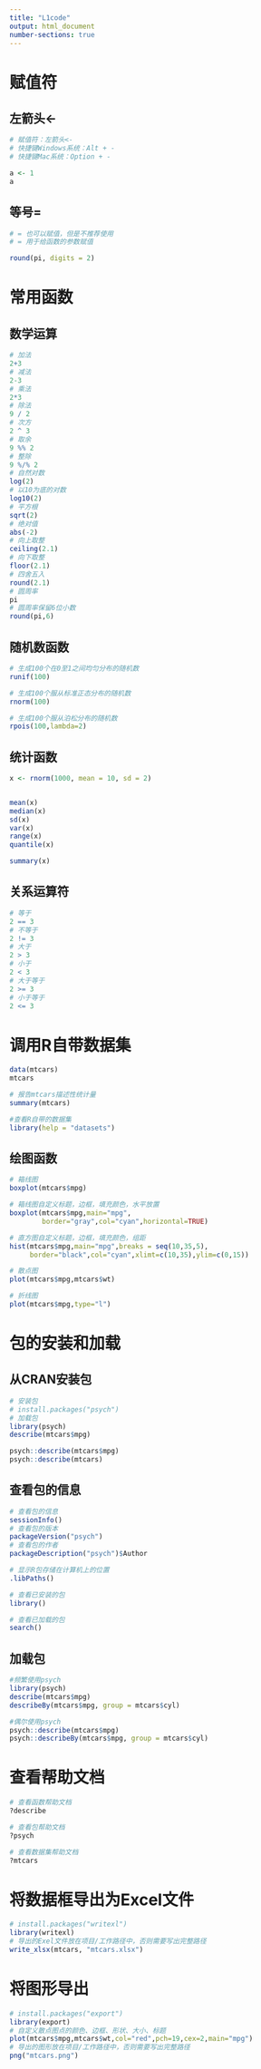 ```yaml
---
title: "L1code"
output: html_document
number-sections: true
---
```



# 赋值符

## 左箭头<-
```r
# 赋值符：左箭头<- 
# 快捷键Windows系统：Alt + - 
# 快捷键Mac系统：Option + -

a <- 1
a
```


## 等号=
```r
# = 也可以赋值，但是不推荐使用
# = 用于给函数的参数赋值

round(pi, digits = 2)
```

# 常用函数

## 数学运算

```r
# 加法
2+3
# 减法
2-3
# 乘法
2*3
# 除法
9 / 2
# 次方
2 ^ 3
# 取余
9 %% 2
# 整除
9 %/% 2
# 自然对数
log(2)
# 以10为底的对数
log10(2)
# 平方根
sqrt(2)
# 绝对值
abs(-2)
# 向上取整
ceiling(2.1)
# 向下取整
floor(2.1)
# 四舍五入
round(2.1)
# 圆周率
pi
# 圆周率保留6位小数
round(pi,6)


```


## 随机数函数

```r

# 生成100个在0至1之间均匀分布的随机数
runif(100)

# 生成100个服从标准正态分布的随机数
rnorm(100)

# 生成100个服从泊松分布的随机数
rpois(100,lambda=2)


```



##  统计函数

```r

x <- rnorm(1000, mean = 10, sd = 2)


mean(x)
median(x)
sd(x)
var(x)
range(x)
quantile(x)

summary(x)
```

## 关系运算符

```r
# 等于
2 == 3
# 不等于
2 != 3
# 大于
2 > 3
# 小于
2 < 3
# 大于等于
2 >= 3
# 小于等于
2 <= 3


```


# 调用R自带数据集
 
```r
data(mtcars)
mtcars

# 报告mtcars描述性统计量
summary(mtcars)

#查看R自带的数据集
library(help = "datasets")

```



## 绘图函数

```r
# 箱线图
boxplot(mtcars$mpg)

# 箱线图自定义标题，边框，填充颜色，水平放置
boxplot(mtcars$mpg,main="mpg",
        border="gray",col="cyan",horizontal=TRUE)

# 直方图自定义标题，边框，填充颜色，组距
hist(mtcars$mpg,main="mpg",breaks = seq(10,35,5),
     border="black",col="cyan",xlimt=c(10,35),ylim=c(0,15))

# 散点图
plot(mtcars$mpg,mtcars$wt)

# 折线图
plot(mtcars$mpg,type="l")
```

# 包的安装和加载

## 从CRAN安装包

```r
# 安装包
# install.packages("psych")
# 加载包
library(psych)
describe(mtcars$mpg)

psych::describe(mtcars$mpg)
psych::describe(mtcars)


```


## 查看包的信息

```r
# 查看包的信息
sessionInfo()
# 查看包的版本
packageVersion("psych")
# 查看包的作者
packageDescription("psych")$Author

```

```r
# 显示R包存储在计算机上的位置
.libPaths()

# 查看已安装的包
library()

# 查看已加载的包
search()
```

## 加载包

```r
#频繁使用psych
library(psych) 
describe(mtcars$mpg)
describeBy(mtcars$mpg, group = mtcars$cyl)

#偶尔使用psych
psych::describe(mtcars$mpg)
psych::describeBy(mtcars$mpg, group = mtcars$cyl)
```


# 查看帮助文档

```r
# 查看函数帮助文档
?describe

# 查看包帮助文档
?psych

# 查看数据集帮助文档
?mtcars

```


# 将数据框导出为Excel文件

```r
# install.packages("writexl")
library(writexl)
# 导出的Exel文件放在项目/工作路径中，否则需要写出完整路径
write_xlsx(mtcars, "mtcars.xlsx")
```

# 将图形导出

```r
# install.packages("export")
library(export)
# 自定义散点图点的颜色、边框、形状、大小、标题
plot(mtcars$mpg,mtcars$wt,col="red",pch=19,cex=2,main="mpg")
# 导出的图形放在项目/工作路径中，否则需要写出完整路径
png("mtcars.png")

```
 